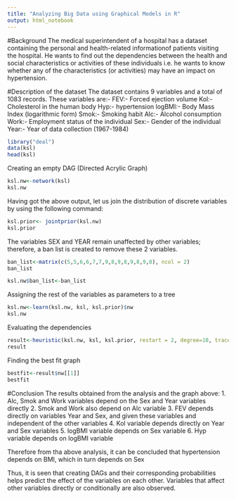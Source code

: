 ---
title: "Analyzing Big Data using Graphical Models in R"
output: html_notebook
---

#Background
The medical superintendent of a hospital has a dataset containing the personal and health-related informationof patients visiting the hospital. He wants to find out the dependencies between the health and social characteristics or activities of these individuals i.e. he wants to know whether any of the characteristics (or activities) may have an impact on hypertension. 


#Description of the dataset
The dataset contains 9 variables and a total of 1083 records. These variables are:-
FEV:- Forced ejection volume
Kol:- Cholesterol in the human body
Hyp:- hypertension
logBMI:- Body Mass Index (logarithmic form)
Smok:- Smoking habit
Alc:- Alcohol consumption
Work:- Employment status of the individual
Sex:- Gender of the individual
Year:- Year of data collection (1967-1984)
```{r}
library("deal")
data(ksl)
head(ksl)
```

Creating an empty DAG (Directed Acrylic Graph)
```{r}
ksl.nw<-network(ksl)
ksl.nw
```
Having got the above output, let us join the distribution of discrete variables by using the following command:
```{r}
ksl.prior<- jointprior(ksl.nw)
ksl.prior
```
The variables SEX and YEAR remain unaffected by other variables; therefore, a ban list is created to remove these 2 variables.
```{r}
ban_list<-matrix(c(5,5,6,6,7,7,9,8,9,8,9,8,9,8), ncol = 2)
ban_list
```

```{r}
ksl.nw$ban_list<-ban_list
```

Assigning the rest of the variables as parameters to a tree
```{r}
ksl.nw<-learn(ksl.nw, ksl, ksl.prior)$nw
ksl.nw
```
Evaluating the dependencies
```{r}
result<-heuristic(ksl.nw, ksl, ksl.prior, restart = 2, degree=10, trace = TRUE)
result
```

Finding the best fit graph
```{r}
bestfit<-result$nw[[1]]
bestfit
```
#Conclusion
The results obtained from the analysis and the graph above:
1. Alc, Smok and Work variables depend on the Sex and Year variables directly
2. Smok and Work also depend on Alc variable
3. FEV depends directly on variables Year and Sex, and given these variables and independent of the other variables
4. Kol variable depends directly on Year and Sex variables
5. logBMI variable depends on Sex variable
6. Hyp variable depends on logBMI variable

Therefore from tha above analysis, it can be concluded that hypertension depends on BMI, which in turn depends on Sex

Thus, it is seen that creating DAGs and their corresponding probabilities helps predict the effect of the variables on each other. Variables that affect other variables directly or conditionally are also observed.